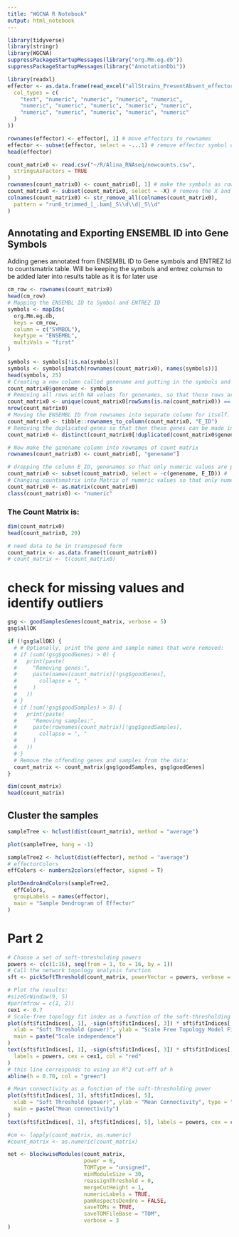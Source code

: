 ---
title: "WGCNA R Notebook"
output: html_notebook
---


```{r}
library(tidyverse)
library(stringr)
library(WGCNA)
suppressPackageStartupMessages(library("org.Mm.eg.db"))
suppressPackageStartupMessages(library("AnnotationDbi"))
```

```{r}
library(readxl)
effector <- as.data.frame(read_excel("allStrains_PresentAbsent_effectorlist_forKeshav.xlsx",
  col_types = c(
    "text", "numeric", "numeric", "numeric", "numeric",
    "numeric", "numeric", "numeric", "numeric", "numeric",
    "numeric", "numeric", "numeric", "numeric", "numeric"
  )
))

rownames(effector) <- effector[, 1] # move effectors to rownames
effector <- subset(effector, select = -...1) # remove effector symbol column
head(effector)
```
```{r}
count_matrix0 <- read.csv("~/R/Alina_RNAseq/newcounts.csv",
  stringsAsFactors = TRUE
)
rownames(count_matrix0) <- count_matrix0[, 1] # make the symbols as rownames
count_matrix0 <- subset(count_matrix0, select = -X) # remove the X and symbol columns
colnames(count_matrix0) <- str_remove_all(colnames(count_matrix0),
  pattern = "run6_trimmed_|_.bam|_S\\d\\d|_S\\d"
)
```

## Annotating and Exporting ENSEMBL ID into Gene Symbols

Adding genes annotated from ENSEMBL ID to Gene symbols and ENTREZ Id to countsmatrix table. Will be keeping the symbols and entrez columsn to be added later into results table as it is for later use
```{r}
cm_row <- rownames(count_matrix0)
head(cm_row)
# Mapping the ENSEMBL ID to Symbol and ENTREZ ID
symbols <- mapIds(
  org.Mm.eg.db,
  keys = cm_row,
  column = c("SYMBOL"),
  keytype = "ENSEMBL",
  multiVals = "first"
)

symbols <- symbols[!is.na(symbols)]
symbols <- symbols[match(rownames(count_matrix0), names(symbols))]
head(symbols, 25)
# Creating a new column called genename and putting in the symbols and entrez columns into count matrix
count_matrix0$genename <- symbols
# Removing all rows with NA values for genenames, so that those rows are filtered out.
count_matrix0 <- unique(count_matrix0[rowSums(is.na(count_matrix0)) == 0, ]) # Apply rowSums & is.na
nrow(count_matrix0)
# Moving the ENSEMBL ID from rownames into separate column for itself.
count_matrix0 <- tibble::rownames_to_column(count_matrix0, "E_ID")
# Removing the duplicated genes so that then these genes can be made into rownames for countsmatrix
count_matrix0 <- distinct(count_matrix0[!duplicated(count_matrix0$genename), ])

# Now make the ganename column into rownames of count matrix
rownames(count_matrix0) <- count_matrix0[, "genename"]

# dropping the column E_ID, genenames so that only numeric values are present in it as an input of DESEq Object.
count_matrix0 <- subset(count_matrix0, select = -c(genename, E_ID)) #
# Changing countsmatrix into Matrix of numeric values so that only numeric values are present in it as an input of DESEq Object.
count_matrix0 <- as.matrix(count_matrix0)
class(count_matrix0) <- "numeric"
```

### The Count Matrix is:
```{r}
dim(count_matrix0)
head(count_matrix0, 20)
```

```{r}
# need data to be in transposed form
count_matrix <- as.data.frame(t(count_matrix0))
# count_matrix <- t(count_matrix0)

```


# check for missing values and identify outliers

```{r}
gsg <- goodSamplesGenes(count_matrix, verbose = 5)
gsg$allOK
```
```{r}
if (!gsg$allOK) {
  # # Optionally, print the gene and sample names that were removed:
  # if (sum(!gsg$goodGenes) > 0) {
  #   print(paste(
  #     "Removing genes:",
  #     paste(names(count_matrix)[!gsg$goodGenes],
  #       collapse = ", "
  #     )
  #   ))
  # }
  # if (sum(!gsg$goodSamples) > 0) {
  #   print(paste(
  #     "Removing samples:",
  #     paste(rownames(count_matrix)[!gsg$goodSamples],
  #       collapse = ", "
  #     )
  #   ))
  # }
  # Remove the offending genes and samples from the data:
  count_matrix <- count_matrix[gsg$goodSamples, gsg$goodGenes]
}
```

```{r}
dim(count_matrix)
head(count_matrix)
```

## Cluster the samples

```{r}
sampleTree <- hclust(dist(count_matrix), method = "average")
```
```{r}
plot(sampleTree, hang = -1)
```

```{r}
sampleTree2 <- hclust(dist(effector), method = "average")
# effectorColors
effColors <- numbers2colors(effector, signed = T)
```
```{r fig.width=10, fig.height=10}
plotDendroAndColors(sampleTree2,
  effColors,
  groupLabels = names(effector),
  main = "Sample Dendrogram of Effector"
)
```

# Part 2

```{r}
# Choose a set of soft-thresholding powers
powers <- c(c(1:16), seq(from = 1, to = 16, by = 1))
# Call the network topology analysis function
sft <- pickSoftThreshold(count_matrix, powerVector = powers, verbose = 5)
```

```{r fig.width=10, fig.height=10}
# Plot the results:
#sizeGrWindow(9, 5)
#par(mfrow = c(1, 2))
cex1 <- 0.7
# Scale-free topology fit index as a function of the soft-thresholding power
plot(sft$fitIndices[, 1], -sign(sft$fitIndices[, 3]) * sft$fitIndices[, 2],
  xlab = "Soft Threshold (power)", ylab = "Scale Free Topology Model Fit,signed R^2", type = "n",
  main = paste("Scale independence")
)
text(sft$fitIndices[, 1], -sign(sft$fitIndices[, 3]) * sft$fitIndices[, 2],
  labels = powers, cex = cex1, col = "red"
)
# this line corresponds to using an R^2 cut-off of h
abline(h = 0.70, col = "green")

# Mean connectivity as a function of the soft-thresholding power
plot(sft$fitIndices[, 1], sft$fitIndices[, 5],
  xlab = "Soft Threshold (power)", ylab = "Mean Connectivity", type = "n",
  main = paste("Mean connectivity")
)
text(sft$fitIndices[, 1], sft$fitIndices[, 5], labels = powers, cex = cex1, col = "red")
```
```{r}
#cm <- lapply(count_matrix, as.numeric)
#count_matrix <- as.numeric(count_matrix)
```

```{r}
net <- blockwiseModules(count_matrix,
                        power = 6,
                        TOMType = "unsigned",
                        minModuleSize = 30,
                        reassignThreshold = 0,
                        mergeCutHeight = 1,
                        numericLabels = TRUE,
                        pamRespectsDendro = FALSE,
                        saveTOMs = TRUE,
                        saveTOMFileBase = "TOM",
                        verbose = 3
)
```

